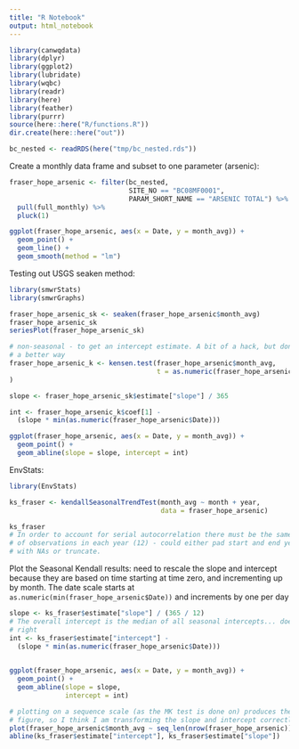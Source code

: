 ```yaml
---
title: "R Notebook"
output: html_notebook
---
```


```r
library(canwqdata)
library(dplyr)
library(ggplot2)
library(lubridate)
library(wqbc)
library(readr)
library(here)
library(feather)
library(purrr)
source(here::here("R/functions.R"))
dir.create(here::here("out"))
```

```r
bc_nested <- readRDS(here("tmp/bc_nested.rds"))

```

Create a monthly data frame and subset to one parameter (arsenic):

```r
fraser_hope_arsenic <- filter(bc_nested, 
                              SITE_NO == "BC08MF0001",
                              PARAM_SHORT_NAME == "ARSENIC TOTAL") %>% 
  pull(full_monthly) %>% 
  pluck(1)

ggplot(fraser_hope_arsenic, aes(x = Date, y = month_avg)) + 
  geom_point() + 
  geom_line() +
  geom_smooth(method = "lm")
```



Testing out USGS seaken method:
```r
library(smwrStats)
library(smwrGraphs)

fraser_hope_arsenic_sk <- seaken(fraser_hope_arsenic$month_avg)
fraser_hope_arsenic_sk
seriesPlot(fraser_hope_arsenic_sk)

# non-seasonal - to get an intercept estimate. A bit of a hack, but don't know
# a better way
fraser_hope_arsenic_k <- kensen.test(fraser_hope_arsenic$month_avg, 
                                     t = as.numeric(fraser_hope_arsenic$Date)
)

slope <- fraser_hope_arsenic_sk$estimate["slope"] / 365

int <- fraser_hope_arsenic_k$coef[1] - 
  (slope * min(as.numeric(fraser_hope_arsenic$Date)))

ggplot(fraser_hope_arsenic, aes(x = Date, y = month_avg)) + 
  geom_point() + 
  geom_abline(slope = slope, intercept = int)

```


EnvStats:

```r
library(EnvStats)

ks_fraser <- kendallSeasonalTrendTest(month_avg ~ month + year, 
                                      data = fraser_hope_arsenic)

ks_fraser
# In order to account for serial autocorrelation there must be the same number
# of observations in each year (12) - could either pad start and end years 
# with NAs or truncate.
```

Plot the Seasonal Kendall results: need to rescale the slope and intercept 
because they are based on time starting at time zero, and incrementing up by month.
The date scale starts at `as.numeric(min(fraser_hope_arsenic$Date))` and increments
by one per day

```r
slope <- ks_fraser$estimate["slope"] / (365 / 12)
# The overall intercept is the median of all seasonal intercepts... doesn't seem
# right
int <- ks_fraser$estimate["intercept"] - 
  (slope * min(as.numeric(fraser_hope_arsenic$Date)))
  

ggplot(fraser_hope_arsenic, aes(x = Date, y = month_avg)) + 
  geom_point() + 
  geom_abline(slope = slope, 
              intercept = int)

# plotting on a sequence scale (as the MK test is done on) produces the same 
# figure, so I think I am transforming the slope and intercept correctly.
plot(fraser_hope_arsenic$month_avg ~ seq_len(nrow(fraser_hope_arsenic)))
abline(ks_fraser$estimate["intercept"], ks_fraser$estimate["slope"])

```

